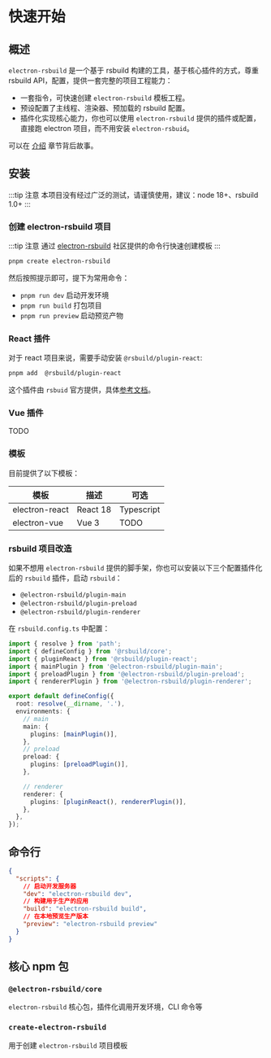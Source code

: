 # 快速开始

## 概述

`electron-rsbuild` 是一个基于 rsbuild 构建的工具，基于核心插件的方式，尊重 rsbuild API，配置，提供一套完整的项目工程能力：

- 一套指令，可快速创建 `electron-rsbuild` 模板工程。
- 预设配置了主线程、渲染器、预加载的 rsbuild 配置。
- 插件化实现核心能力，你也可以使用 `electron-rsbuild` 提供的插件或配置，直接跑 electron 项目，而不用安装 `electron-rsbuid`。

可以在 [介绍](/guide/introduction) 章节背后故事。

## 安装

:::tip 注意
本项目没有经过广泛的测试，请谨慎使用，建议：node 18+、rsbuild 1.0+
:::

### 创建 electron-rsbuild 项目

:::tip 注意
通过 [electron-rsbuild](https://github.com/electron/electron) 社区提供的命令行快速创建模板
:::

```bash
pnpm create electron-rsbuild
```

然后按照提示即可，提下为常用命令：

- `pnpm run dev` 启动开发环境
- `pnpm run build` 打包项目
- `pnpm run preview` 启动预览产物

### React 插件

对于 react 项目来说，需要手动安装 `@rsbuild/plugin-react`:

```bash
pnpm add  @rsbuild/plugin-react
```

这个插件由 `rsbuid` 官方提供，具体[参考文档](https://rsbuild.dev/zh/plugins/list/plugin-react)。

### Vue 插件

TODO

### 模板

目前提供了以下模板：

| 模板           | 描述     | 可选       |
| -------------- | -------- | ---------- |
| electron-react | React 18 | Typescript |
| electron-vue   | Vue 3    | TODO       |

### rsbuild 项目改造

如果不想用 `electron-rsbuild` 提供的脚手架，你也可以安装以下三个配置插件化后的 `rsbuild` 插件，启动 `rsbuild`：

- `@electron-rsbuild/plugin-main`
- `@electron-rsbuild/plugin-preload`
- `@electron-rsbuild/plugin-renderer`

在 `rsbuild.config.ts` 中配置：

```ts
import { resolve } from 'path';
import { defineConfig } from '@rsbuild/core';
import { pluginReact } from '@rsbuild/plugin-react';
import { mainPlugin } from '@electron-rsbuild/plugin-main';
import { preloadPlugin } from '@electron-rsbuild/plugin-preload';
import { rendererPlugin } from '@electron-rsbuild/plugin-renderer';

export default defineConfig({
  root: resolve(__dirname, '.'),
  environments: {
    // main
    main: {
      plugins: [mainPlugin()],
    },
    // preload
    preload: {
      plugins: [preloadPlugin()],
    },

    // renderer
    renderer: {
      plugins: [pluginReact(), rendererPlugin()],
    },
  },
});
```

## 命令行

```json title="package.json"
{
  "scripts": {
    // 启动开发服务器
    "dev": "electron-rsbuild dev",
    // 构建用于生产的应用
    "build": "electron-rsbuild build",
    // 在本地预览生产版本
    "preview": "electron-rsbuild preview"
  }
}
```

## 核心 npm 包

### `@electron-rsbuild/core`

`electron-rsbuild` 核心包，插件化调用开发环境，CLI 命令等

### `create-electron-rsbuild`

用于创建 `electron-rsbuild` 项目模板
